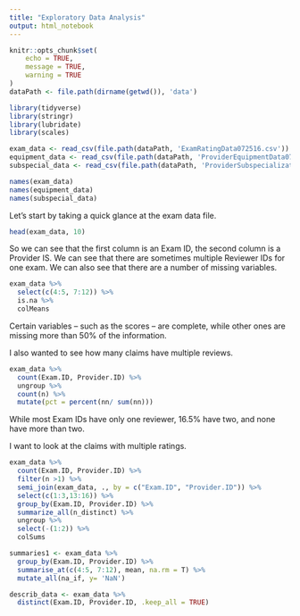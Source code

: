 ```yaml
---
title: "Exploratory Data Analysis"
output: html_notebook
---
```


```r
knitr::opts_chunk$set(
	echo = TRUE,
	message = TRUE,
	warning = TRUE
)
dataPath <- file.path(dirname(getwd()), 'data')
```

```r
library(tidyverse)
library(stringr)
library(lubridate)
library(scales)
```

```r
exam_data <- read_csv(file.path(dataPath, 'ExamRatingData072516.csv'))
equipment_data <- read_csv(file.path(dataPath, 'ProviderEquipmentData072516.csv'))
subspecial_data <- read_csv(file.path(dataPath, 'ProviderSubspecializationData072516.csv'))
```

```r
names(exam_data)
names(equipment_data)
names(subspecial_data)
```

Let's start by taking a quick glance at the exam data file.

```r
head(exam_data, 10)
```

So we can see that the first column is an Exam ID, the second column is a Provider IS.  We can see that there are sometimes multiple Reviewer IDs for one exam.  We can also see that there are a number of missing variables.

```r
exam_data %>%
  select(c(4:5, 7:12)) %>%
  is.na %>%
  colMeans
```

Certain variables -- such as the scores -- are complete, while other ones are missing more than 50% of the information. 

I also wanted to see how many claims have multiple reviews.

```r
exam_data %>%
  count(Exam.ID, Provider.ID) %>%
  ungroup %>%
  count(n) %>%
  mutate(pct = percent(nn/ sum(nn)))
```

While most Exam IDs have only one reviewer, 16.5% have two, and none have more than two.

I want to look at the claims with multiple ratings.

```r
exam_data %>%
  count(Exam.ID, Provider.ID) %>%
  filter(n >1) %>%
  semi_join(exam_data, ., by = c("Exam.ID", "Provider.ID")) %>%
  select(c(1:3,13:16)) %>%
  group_by(Exam.ID, Provider.ID) %>%
  summarize_all(n_distinct) %>%
  ungroup %>%
  select(-(1:2)) %>%
  colSums
```

```r
summaries1 <- exam_data %>%
  group_by(Exam.ID, Provider.ID) %>%
  summarise_at(c(4:5, 7:12), mean, na.rm = T) %>%
  mutate_all(na_if, y= 'NaN')
```

```r
describ_data <- exam_data %>%
  distinct(Exam.ID, Provider.ID, .keep_all = TRUE)
```

